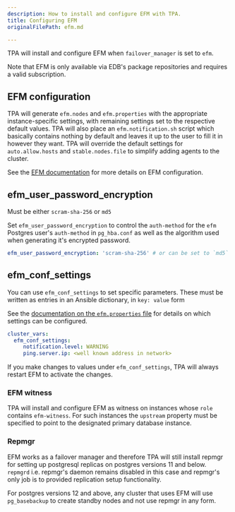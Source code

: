 ```yaml
---
description: How to install and configure EFM with TPA.
title: Configuring EFM
originalFilePath: efm.md

---
```


TPA will install and configure EFM when `failover_manager` is set to
`efm`.

Note that EFM is only available via EDB's package repositories
and requires a valid subscription.

## EFM configuration

TPA will generate `efm.nodes` and `efm.properties` with the appropriate
instance-specific settings, with remaining settings set to the respective
default values. TPA will also place an `efm.notification.sh` script which
basically contains nothing by default and leaves it up to the user to fill it
in however they want. TPA will override the default settings for
`auto.allow.hosts` and `stable.nodes.file` to simplify adding agents
to the cluster.

See the [EFM documentation](https://www.enterprisedb.com/docs/efm/latest/)
for more details on EFM configuration.

## efm_user_password_encryption

Must be either `scram-sha-256` or `md5`

Set `efm_user_password_encryption` to control the `auth-method` for the 
`efm` Postgres user's `auth-method` in `pg_hba.conf` as well as the algorithm 
used when generating it's encrypted password.

```yaml
efm_user_password_encryption: 'scram-sha-256' # or can be set to `md5`
```

## efm_conf_settings

You can use `efm_conf_settings` to set specific parameters.
These must be written as entries in an Ansible dictionary, in `key: value` form

See the [documentation on the `efm.properties` file](https://www.enterprisedb.com/docs/efm/latest/04_configuring_efm/01_cluster_properties/)
for details on which settings can be configured.

```yaml
cluster_vars:
  efm_conf_settings:
     notification.level: WARNING
     ping.server.ip: <well known address in network>
```

If you make changes to values under `efm_conf_settings`, TPA will always
restart EFM to activate the changes.

### EFM witness

TPA will install and configure EFM as witness on instances whose `role`
contains `efm-witness`. For such instances the `upstream` property must be specified to point
to the designated primary database instance.



### Repmgr

EFM works as a failover manager and therefore TPA will still install
repmgr for setting up postgresql replicas on postgres versions 11 and
below. `repmgrd` i.e. repmgr's daemon remains disabled in this case and
repmgr's only job is to provided replication setup functionality.

For postgres versions 12 and above, any cluster that uses EFM will use
`pg_basebackup` to create standby nodes and not use repmgr in any form.
